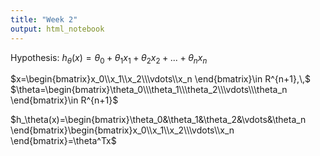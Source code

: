 ```yaml
---
title: "Week 2"
output: html_notebook
---
```


Hypothesis: $h_\theta(x)=\theta_0+\theta_1x_1+\theta_2x_2+...+\theta_nx_n$

$x=\begin{bmatrix}x_0\\x_1\\x_2\\\vdots\\x_n \end{bmatrix}\in R^{n+1},\,$
$\theta=\begin{bmatrix}\theta_0\\\theta_1\\\theta_2\\\vdots\\\theta_n \end{bmatrix}\in R^{n+1}$

$h_\theta(x)=\begin{bmatrix}\theta_0&\theta_1&\theta_2&\vdots&\theta_n \end{bmatrix}\begin{bmatrix}x_0\\x_1\\x_2\\\vdots\\x_n \end{bmatrix}=\theta^Tx$